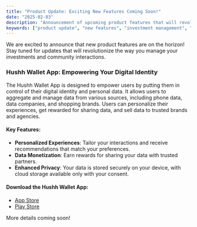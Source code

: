 ```yaml
---
title: "Product Update: Exciting New Features Coming Soon!"
date: "2025-02-03"
description: "Announcement of upcoming product features that will revolutionize investment management and community interactions."
keywords: ["product update", "new features", "investment management", "community updates"]
---
```


We are excited to announce that new product features are on the horizon! Stay tuned for updates that will revolutionize the way you manage your investments and community interactions.

### Hushh Wallet App: Empowering Your Digital Identity

The Hushh Wallet App is designed to empower users by putting them in control of their digital identity and personal data. It allows users to aggregate and manage data from various sources, including phone data, data companies, and shopping brands. Users can personalize their experiences, get rewarded for sharing data, and sell data to trusted brands and agencies.

#### Key Features:
- **Personalized Experiences**: Tailor your interactions and receive recommendations that match your preferences.
- **Data Monetization**: Earn rewards for sharing your data with trusted partners.
- **Enhanced Privacy**: Your data is stored securely on your device, with cloud storage available only with your consent.

#### Download the Hushh Wallet App:
- [App Store](https://bit.ly/hushh-app-ios)
- [Play Store](https://bit.ly/hushh-wallet-play-store)

More details coming soon!